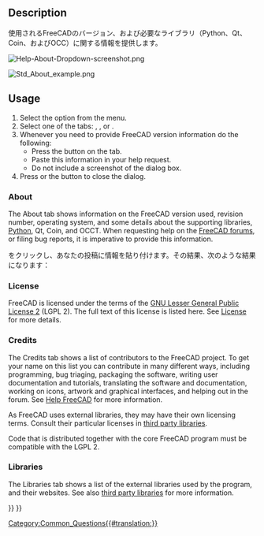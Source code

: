 <languages/>

{{Docnav
|[[Std_ReportBug|ReportBug]]
|[[Std_WhatsThis|WhatsThis]]
|[[Std_Help_Menu|Std Help Menu]]
|IconL=Std_ReportBug.svg
|IconR=Std_WhatsThis.svg
|IconC=Freecad.svg
}}

<div class="mw-translate-fuzzy">
{{GuiCommand|Name=Std About|Workbenches=All|MenuLocation=Help → About FreeCAD|SeeAlso=[[Standard Menu]]}}
</div>

==Description==

<div class="mw-translate-fuzzy">
使用されるFreeCADのバージョン、および必要なライブラリ（Python、Qt、Coin、およびOCC）に関する情報を提供します。
</div>

[[File:Help-About-Dropdown-screenshot.png]]
{{Caption|Activate the About dialog via {{MenuCommand|Help → [[Image:Std_About.svg|16px]] About FreeCAD}}}}

[[File:Std_About_example.png]]
{{Caption|The About FreeCAD dialog box}}

{{VeryImportantMessage|'''ATTENTION''': Do not take a screenshot of this dialog box! Instead press the {{Button|Copy to clipboard}} button and then paste the information in your help request.}}

==Usage==

# Select the {{MenuCommand|Help → [[Image:Std_About.svg|16px]] About FreeCAD}} option from the menu.
# Select one of the tabs: {{MenuCommand|About}}, {{MenuCommand|Credits}}, {{MenuCommand|License}} or {{MenuCommand|Libraries}}.
# Whenever you need to provide FreeCAD version information do the following:
#* Press the {{Button|Copy to clipboard}} button on the {{MenuCommand|About}} tab.
#* Paste this information in your help request.
#* Do not include a screenshot of the dialog box.
# Press {{KEY|Esc}} or the {{Button|OK}} button to close the dialog.

===About===

The About tab shows information on the FreeCAD version used, revision number, operating system, and some details about the supporting libraries, [[Python|Python]], Qt, Coin, and OCCT. When requesting help on the [http://forum.freecadweb.org/viewtopic.php?f=3&t=2264 FreeCAD forums], or filing bug reports, it is imperative to provide this information.

<div class="mw-translate-fuzzy">
'''{{KEY|Copy to clipboard}}'''をクリックし、あなたの投稿に情報を貼り付けます。その結果、次のような結果になります：
</div>

{{Code|lang=text|code=
OS: Windows 11 build 22621
Word size of FreeCAD: 64-bit
Version: 0.21.2.33771 (Git)
Build type: Release
Branch: releases/FreeCAD-0-21
Hash: b9bfa5c5507506e4515816414cd27f4851d00489
Python 3.8.10, Qt 5.15.2, Coin 4.0.1, Vtk 8.2.0, OCC 7.6.3
Locale: English/United States (en_US)
Installed mods: 
  * fasteners 0.5.0
  * sheetmetal 0.3.16
}}

===License===

FreeCAD is licensed under the terms of the [https://en.wikipedia.org/wiki/GNU_Lesser_General_Public_License GNU Lesser General Public License 2] (LGPL 2). The full text of this license is listed here. See [[License|License]] for more details.

===Credits===

The Credits tab shows a list of contributors to the FreeCAD project. To get your name on this list you can contribute in many different ways, including programming, bug triaging, packaging the software, writing user documentation and tutorials, translating the software and documentation, working on icons, artwork and graphical interfaces, and helping out in the forum. See [[Help_FreeCAD|Help FreeCAD]] for more information.

As FreeCAD uses external libraries, they may have their own licensing terms. Consult their particular licenses in [[Third_Party_Libraries|third party libraries]].

Code that is distributed together with the core FreeCAD program must be compatible with the LGPL 2.

===Libraries===

The Libraries tab shows a list of the external libraries used by the program, and their websites. See also [[Third_Party_Libraries|third party libraries]] for more information.


{{Docnav
|[[Std_ReportBug|ReportBug]]
|[[Std_WhatsThis|WhatsThis]]
|[[Std_Help_Menu|Std Help Menu]]
|IconL=Std_ReportBug.svg
|IconR=Std_WhatsThis.svg
|IconC=Freecad.svg
}}

[[Category:Common_Questions{{#translation:}}]]
{{Std_Base_navi{{#translation:}}}}
{{Userdocnavi{{#translation:}}}}